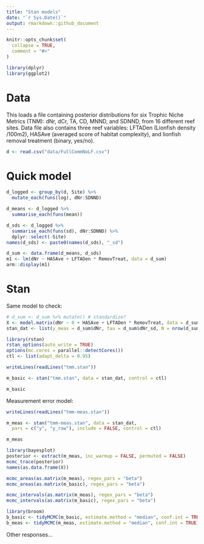 ```yaml
---
title: "Stan models"
date: "`r Sys.Date()`"
output: rmarkdown::github_document
---
```


```r
knitr::opts_chunk$set(
  collapse = TRUE,
  comment = "#>"
)
```

```r
library(dplyr)
library(ggplot2)
```

# Data

This loads a file containing posterior distributions for six Trophic Niche Metrics (TNM): dNr, dCr, TA, CD, MNND, and SDNND, from 16 different reef sites. Data file also contains three reef variables: LFTADen (Lionfish density /100m2), HASAve (averaged score of habitat complexity), and lionfish removal treatment (binary, yes/no).

```r
d <- read.csv("data/FullCommNoLF.csv")
```

# Quick model

```r
d_logged <- group_by(d, Site) %>%
  mutate_each(funs(log), dNr:SDNND)

d_means <- d_logged %>%
  summarise_each(funs(mean))

d_sds <- d_logged %>%
  summarise_each(funs(sd), dNr:SDNND) %>%
  dplyr::select(-Site)
names(d_sds) <- paste0(names(d_sds), "_sd")

d_sum <- data.frame(d_means, d_sds)
m1 <- lm(dNr ~ HASAve + LFTADen * RemovTreat, data = d_sum)
arm::display(m1)
```

# Stan

Same model to check:

```r
# d_sum <- d_sum %>% mutate() # standardize?
X <- model.matrix(dNr ~ 0 + HASAve + LFTADen * RemovTreat, data = d_sum)
stan_dat <- list(y_meas = d_sum$dNr, tau = d_sum$dNr_sd, N = nrow(d_sum), K = ncol(X), X = X)
```

```r
library(rstan)
rstan_options(auto_write = TRUE)
options(mc.cores = parallel::detectCores())
ctl <- list(adapt_delta = 0.95)
```

```r
writeLines(readLines("tmm.stan"))
```

```r
m_basic <- stan("tmm.stan", data = stan_dat, control = ctl)
```

```r
m_basic
```

Measurement error model:

```r
writeLines(readLines("tmm-meas.stan"))
```

```r
m_meas <- stan("tmm-meas.stan", data = stan_dat, 
  pars = c("y", "y_raw"), include = FALSE, control = ctl)
```

```r
m_meas
```

```r
library(bayesplot)
posterior <- extract(m_meas, inc_warmup = FALSE, permuted = FALSE)
mcmc_trace(posterior)
names(as.data.frame(X))

mcmc_areas(as.matrix(m_meas), regex_pars = "beta")
mcmc_areas(as.matrix(m_basic), regex_pars = "beta")

mcmc_intervals(as.matrix(m_meas), regex_pars = "beta")
mcmc_intervals(as.matrix(m_basic), regex_pars = "beta")
```

```r
library(broom)
b_basic <- tidyMCMC(m_basic, estimate.method = "median", conf.int = TRUE)
b_meas <- tidyMCMC(m_meas, estimate.method = "median", conf.int = TRUE)
```

Other responses...

